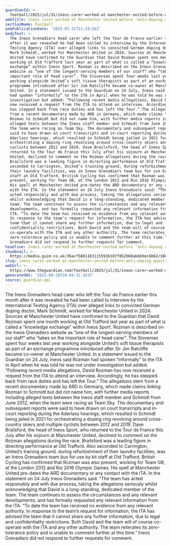 ```yaml
---
guardianId: >-
  football/2025/jul/31/ineos-carer-worked-at-manchester-united-before-anti-doping-questions
webTitle: Ineos carer worked at Manchester United before ‘anti-doping questions’
sectionName: Football
webPublicationDate: '2025-07-31T21:18:56Z'
bodyText: >-
  The Ineos Grenadiers head carer who left the Tour de France earlier this month
  after it was revealed he had been called to interview by the International
  Testing Agency (ITA) over alleged links to convicted German doping doctor,
  Mark Schmidt, worked for Manchester United in 2024. Sources at Manchester
  United have confirmed to the Guardian that David Rozman spent one month
  working at Old Trafford last year as part of what is called a “knowledge
  exchange” within Ineos Sport. Rozman is described on the Ineos Grenadiers
  website as “one of the longest-serving members of our staff” who “takes on the
  important role of head carer”. The Slovenian spent four weeks last year
  working alongside United’s soft tissue therapists as part of an exchange
  programme introduced after Sir Jim Ratcliffe became co-owner at Manchester
  United. In a statement issued to the Guardian on 24 July, Ineos said Rozman
  had spoken “informally” to the ITA in April when he was told he was not under
  investigation but added: “Following recent media allegations, David Rozman has
  now received a request from the ITA to attend an interview. Accordingly, he
  has stepped back from race duties and has left the Tour.” The allegations stem
  from a recent documentary made by ARD in Germany, which made claims linking
  Rozman to Schmidt but did not name him, with further media reports including
  alleged texts between the Ineos staff member and Schmidt from June 2012, when
  the team were racing as Team Sky. The documentary and subsequent reports were
  said to have drawn on court transcripts and in-court reporting during the
  Aderlass hearings, which resulted in Schmidt being jailed in 2021 for
  orchestrating a doping ring revolving around cross-country skiers and multiple
  cyclists between 2012 and 2019. Dave Brailsford, the head of Ineos Sport, who
  returned to the Tour de France this July after his sojourn at Manchester
  United, declined to comment on the Rozman allegations during the race.
  Brailsford was a leading figure in directing performance at Old Trafford. Also
  seconded to Carrington, United’s training ground, during refurbishment of
  their laundry facilities, was an Ineos Grenadiers team bus for use by kit
  staff at Old Trafford. British Cycling has confirmed that Rozman was also
  present, working for Team GB, at the London 2012 and Rio 2016 Olympic Games.
  His spell at Manchester United pre-dates the ARD documentary or any contact
  with the ITA. In the statement on 24 July Ineos Grenadiers said: “The team has
  acted responsibly and with due process, taking the allegations seriously
  whilst acknowledging that David is a long-standing, dedicated member of the
  team. The team continues to assess the circumstances and any relevant
  developments, and has formally requested any relevant information from the
  ITA. “To date the team has received no evidence from any relevant authority.
  In response to the team’s request for information, the ITA has advised the
  team that it cannot share any further information, due to legal and
  confidentiality restrictions. Both David and the team will of course
  co-operate with the ITA and any other authority. The team reiterates its
  zero-tolerance policy and is unable to comment further at this time.” Ineos
  Grenadiers did not respond to further requests for comment.
headline: Ineos carer worked at Manchester United before ‘anti-doping questions’
thumbnail: >-
  https://media.guim.co.uk/36acf5881163115591b107f852b68abb69ec6b62/1082_186_4970_3976/500.jpg
slug: ineos-carer-worked-at-manchester-united-before-anti-doping-questions
webUrl: >-
  https://www.theguardian.com/football/2025/jul/31/ineos-carer-worked-at-manchester-united-before-anti-doping-questions
generatedAt: '2025-08-28T20:04:32.423Z'
source: guardian-api
---
```

The Ineos Grenadiers head carer who left the Tour de France earlier this month after it was revealed he had been called to interview by the International Testing Agency (ITA) over alleged links to convicted German doping doctor, Mark Schmidt, worked for Manchester United in 2024. Sources at Manchester United have confirmed to the Guardian that David Rozman spent one month working at Old Trafford last year as part of what is called a “knowledge exchange” within Ineos Sport. Rozman is described on the Ineos Grenadiers website as “one of the longest-serving members of our staff” who “takes on the important role of head carer”. The Slovenian spent four weeks last year working alongside United’s soft tissue therapists as part of an exchange programme introduced after Sir Jim Ratcliffe became co-owner at Manchester United. In a statement issued to the Guardian on 24 July, Ineos said Rozman had spoken “informally” to the ITA in April when he was told he was not under investigation but added: “Following recent media allegations, David Rozman has now received a request from the ITA to attend an interview. Accordingly, he has stepped back from race duties and has left the Tour.” The allegations stem from a recent documentary made by ARD in Germany, which made claims linking Rozman to Schmidt but did not name him, with further media reports including alleged texts between the Ineos staff member and Schmidt from June 2012, when the team were racing as Team Sky. The documentary and subsequent reports were said to have drawn on court transcripts and in-court reporting during the Aderlass hearings, which resulted in Schmidt being jailed in 2021 for orchestrating a doping ring revolving around cross-country skiers and multiple cyclists between 2012 and 2019. Dave Brailsford, the head of Ineos Sport, who returned to the Tour de France this July after his sojourn at Manchester United, declined to comment on the Rozman allegations during the race. Brailsford was a leading figure in directing performance at Old Trafford. Also seconded to Carrington, United’s training ground, during refurbishment of their laundry facilities, was an Ineos Grenadiers team bus for use by kit staff at Old Trafford. British Cycling has confirmed that Rozman was also present, working for Team GB, at the London 2012 and Rio 2016 Olympic Games. His spell at Manchester United pre-dates the ARD documentary or any contact with the ITA. In the statement on 24 July Ineos Grenadiers said: “The team has acted responsibly and with due process, taking the allegations seriously whilst acknowledging that David is a long-standing, dedicated member of the team. The team continues to assess the circumstances and any relevant developments, and has formally requested any relevant information from the ITA. “To date the team has received no evidence from any relevant authority. In response to the team’s request for information, the ITA has advised the team that it cannot share any further information, due to legal and confidentiality restrictions. Both David and the team will of course co-operate with the ITA and any other authority. The team reiterates its zero-tolerance policy and is unable to comment further at this time.” Ineos Grenadiers did not respond to further requests for comment.
